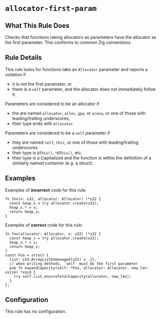 # `allocator-first-param`

<RuleBanner category="style" default="off"  />

## What This Rule Does

Checks that functions taking allocators as parameters have the allocator as
the first parameter. This conforms to common Zig conventions.

## Rule Details
This rule looks for functions take an `Allocator` parameter and reports a
violation if
- it is not the first parameter, or
- there is a `self` parameter, and the allocator does not immediately follow it.

Parameters are considered to be an allocator if
- the are named `allocator`, `alloc`, `gpa`, or `arena`, or one of those
  with leading/trailing underscores,
- their type ends with `Allocator`

Parameters are considered to be a `self` parameter if
- they are named `self`, `this`, or one of those with leading/trailing underscores.
- their type is `@This()`, `*@This()`, etc.
- their type is a Capitalized and the function is within the definition of a
  similarly named container (e.g. a struct).

## Examples

Examples of **incorrect** code for this rule:
```zig
fn foo(x: u32, allocator: Allocator) !*u32 {
  const heap_x = try allocator.create(u32);
  heap_x.* = x;
  return heap_x;
}
```

Examples of **correct** code for this rule:
```zig
fn foo(allocator: Allocator, x: u32) !*u32 {
  const heap_x = try allocator.create(u32);
  heap_x.* = x;
  return heap_x;
}
const Foo = struct {
  list: std.ArrayListUnmanaged(u32) = .{},
  // when writing methods, `self` must be the first parameter
  pub fn expandCapacity(self: *Foo, allocator: Allocator, new_len: usize) !void {
    try self.list.ensureTotalCapacity(allocator, new_len);
  }
};
```

## Configuration
This rule has no configuration.
